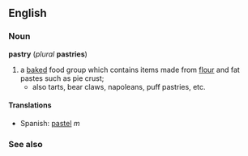 ==English==
=== Noun ===
'''pastry''' (''plural'' '''pastries''')

# a [[baked]] food group which contains items made from [[flour]] and fat pastes such as pie crust;
#* also tarts, bear claws, napoleans, puff pastries, etc.

====Translations====
*Spanish: [[pastel]] ''m''

=== See also ===
{{pedialite}}
